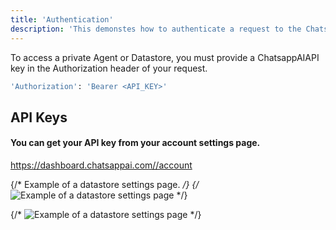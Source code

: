 ```yaml
---
title: 'Authentication'
description: 'This demonstes how to authenticate a request to the ChatsappAIAPI.'
---
```


To access a private Agent or Datastore, you must provide a ChatsappAIAPI key in the Authorization header of your request.

```bash
'Authorization': 'Bearer <API_KEY>'
```

## API Keys

#### You can get your API key from your account settings page.

https://dashboard.chatsappai.com//account

{/* Example of a datastore settings page. */}
{/* ![Example of a datastore settings page](/images/datastore-settings-header.png) */}

{/* ![Example of a datastore settings page](/images/datastore-api-key.png) */}
